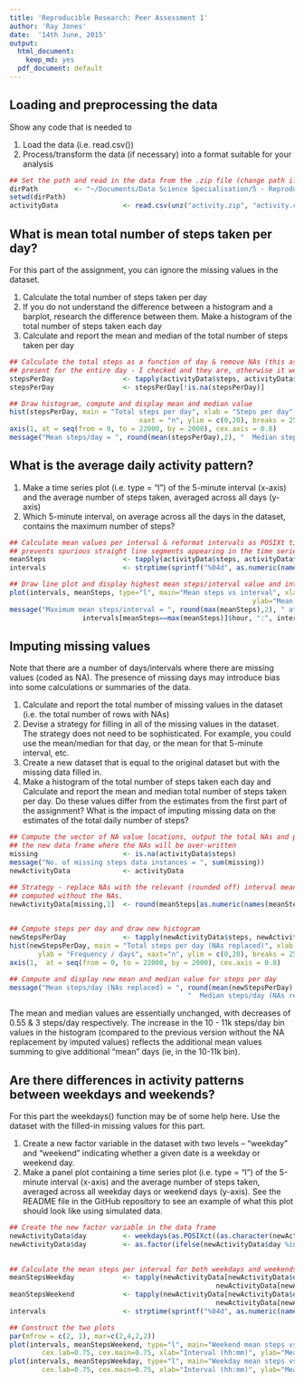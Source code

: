 ```yaml
---
title: 'Reproducible Research: Peer Assessment 1'
author: 'Ray Jones'
date:  '14th June, 2015'
output:
  html_document:
    keep_md: yes
  pdf_document: default
---
```



## Loading and preprocessing the data
Show any code that is needed to  

1. Load the data (i.e. read.csv())  
2. Process/transform the data (if necessary) into a format suitable for your analysis  

```r
## Set the path and read in the data from the .zip file (change path if you need to)
dirPath         <- "~/Documents/Data Science Specialisation/5 - Reproducible Research/RepData_PeerAssessment1"
setwd(dirPath)
activityData                <- read.csv(unz("activity.zip", "activity.csv"))
```

## What is mean total number of steps taken per day?
For this part of the assignment, you can ignore the missing values in the dataset.  

1. Calculate the total number of steps taken per day  
2. If you do not understand the difference between a histogram and a barplot, research the difference between them. Make a histogram of the total number of steps taken each day  
3. Calculate and report the mean and median of the total number of steps taken per day  

```r
## Calculate the total steps as a function of day & remove NAs (this assumes that when present the NAs are 
## present for the entire day - I checked and they are, otherwise it would be wasting good data here)
stepsPerDay                 <- tapply(activityData$steps, activityData$date, sum)
stepsPerDay                 <- stepsPerDay[!is.na(stepsPerDay)]

## Draw histogram, compute and display mean and median value 
hist(stepsPerDay, main = "Total steps per day", xlab = "Steps per day", ylab = "Frequency / days", 
                                xaxt = "n", ylim = c(0,20), breaks = 25, col = "lightblue", cex.axis = 0.8)
axis(1, at = seq(from = 0, to = 22000, by = 2000), cex.axis = 0.8)
message("Mean steps/day = ", round(mean(stepsPerDay),2), "  Median steps/day = ", median(stepsPerDay))
```

## What is the average daily activity pattern?
1. Make a time series plot (i.e. type = "l") of the 5-minute interval (x-axis) and the average number of steps taken, averaged across all days (y-axis)  
2. Which 5-minute interval, on average across all the days in the dataset, contains the maximum number of steps?  

```r
## Calculate mean values per interval & reformat intervals as POSIXt times (not integers) - this
## prevents spurious straight line segments appearing in the time series chart 
meanSteps                   <- tapply(activityData$steps, activityData$interval, mean, na.rm = TRUE)
intervals                   <- strptime(sprintf("%04d", as.numeric(names(meanSteps))), format="%H%M")

## Draw line plot and display highest mean steps/interval value and interval
plot(intervals, meanSteps, type="l", main="Mean steps vs interval", xlab="Interval (hh:mm)", 
                                                            ylab="Mean steps per interval", ylim= c(0,250))
message("Maximum mean steps/interval = ", round(max(meanSteps),2), " at ", 
                  intervals[meanSteps==max(meanSteps)]$hour, ":", intervals[meanSteps==max(meanSteps)]$min)

```

## Imputing missing values
Note that there are a number of days/intervals where there are missing values (coded as NA). The presence of missing days may introduce bias into some calculations or summaries of the data.  

1. Calculate and report the total number of missing values in the dataset (i.e. the total number of rows with NAs)  
2. Devise a strategy for filling in all of the missing values in the dataset. The strategy does not need to be sophisticated. For example, you could use the mean/median for that day, or the mean for that 5-minute interval, etc.  
3. Create a new dataset that is equal to the original dataset but with the missing data filled in.  
4. Make a histogram of the total number of steps taken each day and Calculate and report the mean and median total number of steps taken per day. Do these values differ from the estimates from the first part of the assignment? What is the impact of imputing missing data on the estimates of the total daily number of steps?  

```r
## Compute the vector of NA value locations, output the total NAs and populate 
## the new data frame where the NAs will be over-written
missing                     <- is.na(activityData$steps)
message("No. of missing steps data instances = ", sum(missing))
newActivityData             <- activityData

## Strategy - replace NAs with the relevant (rounded off) interval mean values 
## computed without the NAs.
newActivityData[missing,1]  <- round(meanSteps[as.numeric(names(meanSteps)) %in% 
                                                                         newActivityData[missing,3]])

## Compute steps per day and draw new histogram 
newStepsPerDay              <- tapply(newActivityData$steps, newActivityData$date, sum)
hist(newStepsPerDay, main = "Total steps per day (NAs replaced)", xlab = "Steps per day", 
       ylab = "Frequency / days", xaxt="n", ylim = c(0,20), breaks = 25, col = "lightblue", cex.axis = 0.8)
axis(1,  at = seq(from = 0, to = 22000, by = 2000), cex.axis = 0.8)

## Compute and display new mean and median value for steps per day
message("Mean steps/day (NAs replaced) = ", round(mean(newStepsPerDay),2), 
                                            "  Median steps/day (NAs replaced) = ", median(newStepsPerDay))
```

The mean and median values are essentially unchanged, with decreases of 0.55 & 3 steps/day respectively. The increase in the 10 - 11k steps/day bin values in the histogram (compared to the previous version without the NA replacement by imputed values) reflects the additional mean values summing to give additional "mean" days (ie, in the 10-11k bin).

## Are there differences in activity patterns between weekdays and weekends?
For this part the weekdays() function may be of some help here. Use the dataset with the filled-in missing values for this part.  

1. Create a new factor variable in the dataset with two levels – “weekday” and “weekend” indicating whether a given date is a weekday or weekend day.  
2. Make a panel plot containing a time series plot (i.e. type = "l") of the 5-minute interval (x-axis) and the average number of steps taken, averaged across all weekday days or weekend days (y-axis). See the README file in the GitHub repository to see an example of what this plot should look like using simulated data.  

```r
## Create the new factor variable in the data frame
newActivityData$day         <- weekdays(as.POSIXct((as.character(newActivityData$date))))
newActivityData$day         <- as.factor(ifelse(newActivityData$day %in% c("Saturday", "Sunday"), 
                                                                                      "Weekend", "Weekday"))

## Calculate the mean steps per interval for both weekdays and weekends
meanStepsWeekday            <- tapply(newActivityData[newActivityData$day=="Weekday", 1], 
                                                   newActivityData[newActivityData$day=="Weekday", 3], mean)
meanStepsWeekend            <- tapply(newActivityData[newActivityData$day=="Weekend", 1], 
                                                   newActivityData[newActivityData$day=="Weekend", 3], mean)
intervals                   <- strptime(sprintf("%04d", as.numeric(names(meanStepsWeekday))), format="%H%M")

## Construct the two plots
par(mfrow = c(2, 1), mar=c(2,4,2,2))
plot(intervals, meanStepsWeekend, type="l", main="Weekend mean steps vs interval", cex.axis=0.5, 
        cex.lab=0.75, cex.main=0.75, xlab="Interval (hh:mm)", ylab="Mean steps per interval", ylim=c(0,250))
plot(intervals, meanStepsWeekday, type="l", main="Weekday mean steps vs interval", cex.axis=0.5, 
        cex.lab=0.75, cex.main=0.75, xlab="Interval (hh:mm)", ylab="Mean steps per interval", ylim=c(0,250))
```
